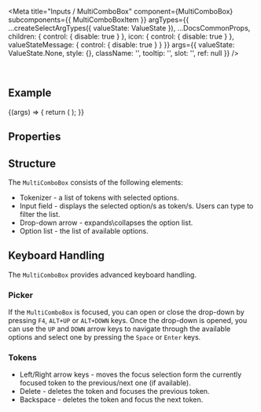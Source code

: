 
<Meta
  title="Inputs / MultiComboBox"
  component={MultiComboBox}
  subcomponents={{ MultiComboBoxItem }}
  argTypes={{
    ...createSelectArgTypes({ valueState: ValueState }),
    ...DocsCommonProps,
    children: { control: { disable: true } },
    icon: { control: { disable: true } },
    valueStateMessage: { control: { disable: true } }
  }}
  args={{
    valueState: ValueState.None,
    style: {},
    className: '',
    tooltip: '',
    slot: '',
    ref: null
  }}
/>

<DocsHeader />

<br />

## Example

<Canvas>
  <Story name="Default">
    {(args) => {
      return (
        <MultiComboBox {...args}>
          <MultiComboBoxItem text="Item 1" />
          <MultiComboBoxItem text="Item 2" />
          <MultiComboBoxItem text="Item 3" />
          <MultiComboBoxItem text="Item 4" />
          <MultiComboBoxItem text="Item 5" />
        </MultiComboBox>
      );
    }}
  </Story>
</Canvas>

## Properties

<ArgsTable story="." />

## Structure

The `MultiComboBox` consists of the following elements:

- Tokenizer - a list of tokens with selected options.
- Input field - displays the selected option/s as token/s. Users can type to filter the list.
- Drop-down arrow - expands\\collapses the option list.
- Option list - the list of available options.

## Keyboard Handling

The `MultiComboBox` provides advanced keyboard handling.

### Picker

If the `MultiComboBox` is focused, you can open or close the drop-down by pressing `F4`, `ALT+UP` or `ALT+DOWN` keys. Once the drop-down is opened, you can use the `UP` and `DOWN` arrow keys to navigate through the available options and select one by pressing the `Space` or `Enter` keys.

### Tokens

- Left/Right arrow keys - moves the focus selection form the currently focused token to the previous/next one (if available).
- Delete - deletes the token and focuses the previous token.
- Backspace - deletes the token and focus the next token.
